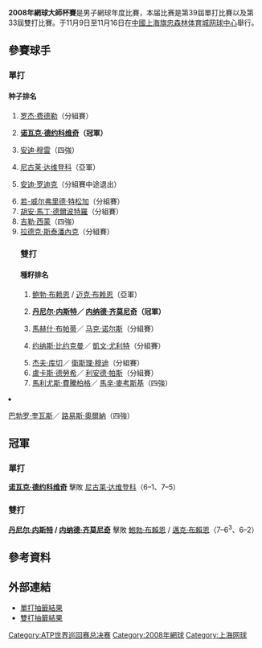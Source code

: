 {{TennisEventInfo|2008|网球大师杯赛|
|date=11月9日 – 11月16日
|edition=第39屆（單打） / 第34屆（雙打）
|location= {{Flag icon|China}} 上海
|champs={{flagicon|SRB}} [[诺瓦克·德约科维奇|诺瓦克·德约科维奇]]
|champd={{flagicon|CAN}} [[丹尼尔·内斯特|丹尼尔·内斯特]] / {{flagicon|SRB}} [[内纳德·齐莫尼奇|内纳德·齐莫尼奇]]
}}

'''2008年網球大師杯賽'''是男子網球年度比賽，本届比赛是第39屆單打比賽以及第33屆雙打比賽。于11月9日至11月16日在[[中華人民共和國|中國]][[上海|上海]][[上海旗忠森林体育城网球中心|旗忠森林体育城网球中心]]舉行。

== 參賽球手 ==
=== 單打 ===
==== 种子排名 ====
{{col-begin}}
{{col-2}}
# {{flagicon|SUI}} [[罗杰·费德勒|罗杰·费德勒]]（分組賽）
# {{flagicon|SRB}} '''[[诺瓦克·德约科维奇|诺瓦克·德约科维奇]]（冠軍）'''
# {{flagicon|GBR}} [[安迪·穆雷|安迪·穆雷]]（四強）
# {{flagicon|RUS}} [[尼古莱·达维登科|尼古莱·达维登科]]（亞軍）
# {{flagicon|USA}} [[安迪·罗迪克|安迪·罗迪克]]（分組賽中途退出）
{{col-2}}
<ol start="6">
<li> {{flagicon|FRA}} [[若-威尔弗里德·特松加|若-威尔弗里德·特松加]]（分組賽）
<li> {{flagicon|ARG}} [[胡安·馬丁·德爾波特羅|胡安·馬丁·德爾波特羅]]（分組賽）
<li> {{flagicon|FRA}} [[吉勒·西蒙|吉勒·西蒙]]（四強）
<li> {{flagicon|CZE}} [[拉德克·斯泰潘內克|拉德克·斯泰潘內克]]（分組賽）
{{col-end}}

=== 雙打 ===
==== 種籽排名 ====
{{col-begin}}
{{col-2}}
# {{flagicon|USA}} [[鲍勃·布赖恩|鲍勃·布赖恩]] / {{flagicon|USA}} [[迈克·布赖恩|迈克·布赖恩]]（亞軍）
# {{flagicon|CAN}} '''[[丹尼尔·内斯特|丹尼尔·内斯特]]／{{flagicon|SRB}} [[内纳德·齐莫尼奇|内纳德·齐莫尼奇]]（冠軍）'''
# {{flagicon|IND}} [[馬赫什·布帕蒂|馬赫什·布帕蒂]]／{{flagicon|BAH}} [[马克·诺尔斯|马克·诺尔斯]]（分組賽）
# {{flagicon|SWE}} [[约纳斯·比约克曼|约纳斯·比约克曼]]／{{flagicon|ZIM}} [[凱文·尤利特|凱文·尤利特]]（分組賽）
{{col-2}}
<ol start="5">
<li> {{flagicon|RSA}} [[杰夫·库切|杰夫·库切]]／{{flagicon|RSA}} [[衛斯理·穆迪|衛斯理·穆迪]]（分組賽）
<li> {{flagicon|CZE}} [[盧卡斯·德勞希|盧卡斯·德勞希]]／{{flagicon|IND}} [[利安德·帕斯|利安德·帕斯]]（分組賽）
<li> {{flagicon|POL}} [[馬利尤斯·費騰柏格|馬利尤斯·費騰柏格]]／{{flagicon|POL}} [[馬辛·麥考斯基|馬辛·麥考斯基]]（四強）
<li> {{flagicon|URU}} [[巴勃罗·奎瓦斯|巴勃罗·奎瓦斯]]／{{flagicon|PER}} [[路易斯·奧爾納|路易斯·奧爾納]]（四強）
{{col-end}}

==冠軍==
===單打===
{{main|2008年網球大師盃賽單打比賽}}
{{flagicon|SRB}} '''[[诺瓦克·德约科维奇|诺瓦克·德约科维奇]]''' 擊敗 {{flagicon|RUS}} [[尼古莱·达维登科|尼古莱·达维登科]]（6–1、7–5）

===雙打===
{{main|2008年網球大師盃賽雙打比賽}}
{{flagicon|CAN}} '''[[丹尼尔·内斯特|丹尼尔·内斯特]] / {{flagicon|SRB}} [[内纳德·齐莫尼奇|内纳德·齐莫尼奇]]''' 擊敗 {{flagicon|USA}} [[鮑勃·布賴恩|鮑勃·布賴恩]] / {{flagicon|USA}} [[邁克·布賴恩|邁克·布賴恩]]（7–6<sup>3</sup>、6–2）

==參考資料==
{{reflist|2}}

== 外部連結 ==
*[http://www.atptennis.com/posting/2008/605/mds.pdf 單打抽籤結果]{{dead link|date=十一月 2017 |bot=InternetArchiveBot }}
*[http://www.atptennis.com/posting/2008/605/mdd.pdf 雙打抽籤結果]{{dead link|date=十一月 2017 |bot=InternetArchiveBot }}

{{ATP世界巡回赛总决赛}}

[[Category:ATP世界巡回赛总决赛|Category:ATP世界巡回赛总决赛]]
[[Category:2008年網球|Category:2008年網球]]
[[Category:上海网球|Category:上海网球]]